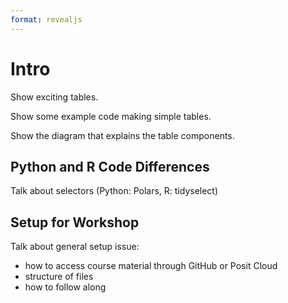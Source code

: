 ```yaml
---
format: revealjs
---
```


# Intro

Show exciting tables. 

Show some example code making simple tables.

Show the diagram that explains the table components.


## Python and R Code Differences

Talk about selectors (Python: Polars, R: tidyselect)

## Setup for Workshop

Talk about general setup issue:

- how to access course material through GitHub or Posit Cloud
- structure of files
- how to follow along

